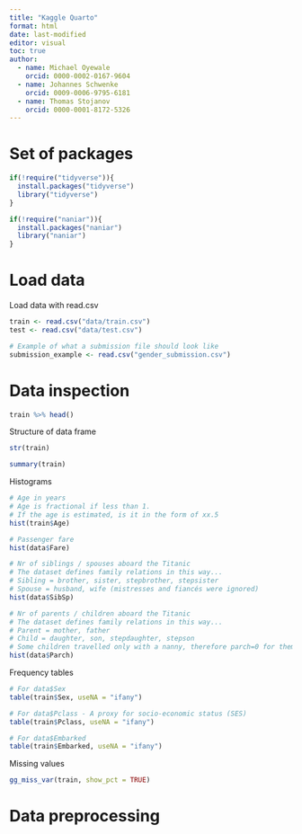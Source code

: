 ```yaml
---
title: "Kaggle Quarto"
format: html
date: last-modified
editor: visual
toc: true
author:
  - name: Michael Oyewale
    orcid: 0000-0002-0167-9604
  - name: Johannes Schwenke
    orcid: 0009-0006-9795-6181
  - name: Thomas Stojanov
    orcid: 0000-0001-8172-5326
---
```


# Set of packages

```r
if(!require("tidyverse")){
  install.packages("tidyverse")
  library("tidyverse")                                                          # packages that you’re likely to use in everyday data analyses: ggplot2, dplyr, tidyr, readr, tibble, stringr, readr, forcats
}

if(!require("naniar")){
  install.packages("naniar")
  library("naniar")                                                          # assess and visualize missingness
}

```

# Load data

Load data with read.csv

```r
train <- read.csv("data/train.csv")
test <- read.csv("data/test.csv")

# Example of what a submission file should look like
submission_example <- read.csv("gender_submission.csv")
```

# Data inspection

```r
train %>% head()
```

Structure of data frame

```r
str(train)
```

```r
summary(train)
```

Histograms

```r
# Age in years
# Age is fractional if less than 1. 
# If the age is estimated, is it in the form of xx.5
hist(train$Age)

# Passenger fare
hist(data$Fare)

# Nr of siblings / spouses aboard the Titanic
# The dataset defines family relations in this way...
# Sibling = brother, sister, stepbrother, stepsister
# Spouse = husband, wife (mistresses and fiancés were ignored)
hist(data$SibSp)

# Nr of parents / children aboard the Titanic
# The dataset defines family relations in this way...
# Parent = mother, father
# Child = daughter, son, stepdaughter, stepson
# Some children travelled only with a nanny, therefore parch=0 for them.
hist(data$Parch)
```

Frequency tables

```r
# For data$Sex
table(train$Sex, useNA = "ifany")

# For data$Pclass - A proxy for socio-economic status (SES)
table(train$Pclass, useNA = "ifany")

# For data$Embarked
table(train$Embarked, useNA = "ifany")
```

Missing values

```r
gg_miss_var(train, show_pct = TRUE)
```

# Data preprocessing 
